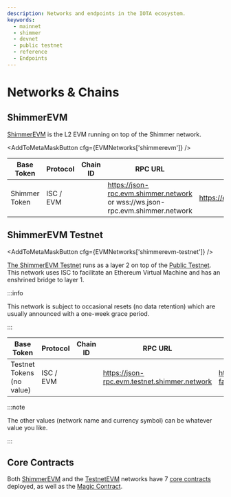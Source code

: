```yaml
---
description: Networks and endpoints in the IOTA ecosystem.
keywords:
  - mainnet
  - shimmer
  - devnet
  - public testnet
  - reference
  - Endpoints
---
```



# Networks & Chains

## ShimmerEVM

[ShimmerEVM](https://explorer.evm.shimmer.network/) is the L2 EVM running on top of the Shimmer network.

<AddToMetaMaskButton cfg={EVMNetworks['shimmerevm']} />

| Base Token    | Protocol  | Chain ID                                              | RPC URL                                                                       | Explorer                             |
|---------------|-----------|-------------------------------------------------------|-------------------------------------------------------------------------------|--------------------------------------|
| Shimmer Token | ISC / EVM | <ChainId url='https://json-rpc.evm.shimmer.network'/> | https://json-rpc.evm.shimmer.network or wss://ws.json-rpc.evm.shimmer.network | https://explorer.evm.shimmer.network |

## ShimmerEVM Testnet

<AddToMetaMaskButton cfg={EVMNetworks['shimmerevm-testnet']} />

[The ShimmerEVM Testnet](https://explorer.evm.testnet.shimmer.network/) runs as a layer 2 on top
of the [Public Testnet](/build/networks-endpoints/#public-testnet). This network uses ISC to facilitate
an Ethereum Virtual Machine and has an enshrined bridge to layer 1.

:::info

This network is subject to occasional resets (no data retention) which are usually announced with a one-week grace period.

:::

| Base Token                | Protocol  | Chain ID                                                      | RPC URL                                      | Faucet                                     | Explorer                                     |
|---------------------------|-----------|---------------------------------------------------------------|----------------------------------------------|--------------------------------------------|----------------------------------------------|
| Testnet Tokens (no value) | ISC / EVM | <ChainId url='https://json-rpc.evm.testnet.shimmer.network'/> | https://json-rpc.evm.testnet.shimmer.network | https://evm-faucet.testnet.shimmer.network | https://explorer.evm.testnet.shimmer.network |

:::note

The other values (network name and currency symbol) can be whatever value you like.

:::

## Core Contracts

Both [ShimmerEVM](#shimmerEVM) and the [TestnetEVM](#testnetEVM) networks have 7
[core contracts](../reference/core-contracts/overview.md) deployed, as well as the
[Magic Contract](../reference/magic-contract.md).
